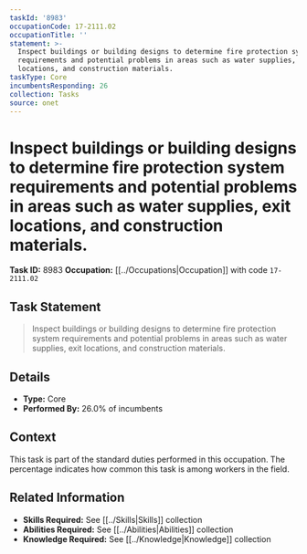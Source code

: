 ```yaml
---
taskId: '8983'
occupationCode: 17-2111.02
occupationTitle: ''
statement: >-
  Inspect buildings or building designs to determine fire protection system
  requirements and potential problems in areas such as water supplies, exit
  locations, and construction materials.
taskType: Core
incumbentsResponding: 26
collection: Tasks
source: onet
---
```

# Inspect buildings or building designs to determine fire protection system requirements and potential problems in areas such as water supplies, exit locations, and construction materials.

**Task ID:** 8983
**Occupation:** [[../Occupations|Occupation]] with code `17-2111.02`

## Task Statement

> Inspect buildings or building designs to determine fire protection system requirements and potential problems in areas such as water supplies, exit locations, and construction materials.

## Details

- **Type:** Core
- **Performed By:** 26.0% of incumbents

## Context

This task is part of the standard duties performed in this occupation. The percentage indicates how common this task is among workers in the field.

## Related Information

- **Skills Required:** See [[../Skills|Skills]] collection
- **Abilities Required:** See [[../Abilities|Abilities]] collection
- **Knowledge Required:** See [[../Knowledge|Knowledge]] collection
